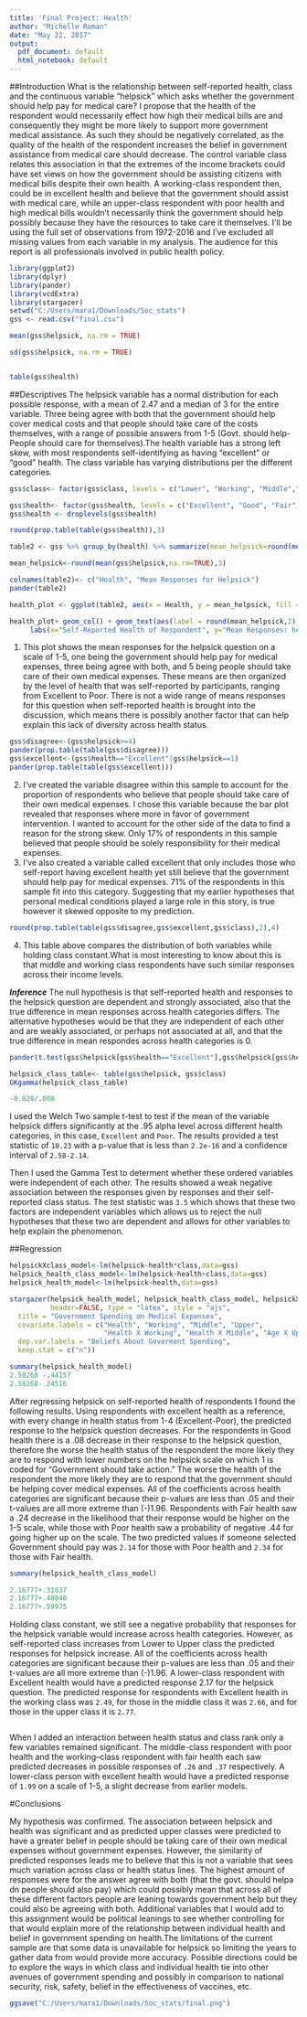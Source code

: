 ```yaml
---
title: 'Final Project: Health'
author: "Michelle Roman"
date: "May 22, 2017"
output:
  pdf_document: default
  html_notebook: default
---
```

##Introduction
What is the relationship between self-reported health, class and the continuous variable "helpsick" which asks whether the government should help pay for medical care?  I propose that the health of the respondent would necessarily effect how high their medical bills are and consequently they might be more likely to support more government medical assistance. As such they should be negatively correlated, as the quality of the health of the respondent increases the belief in government assistance from medical care should decrease. The control variable class relates this association in that the extremes of the income brackets could have set views on how the government should be assisting citizens with medical bills despite their own health. A working-class respondent then, could be in excellent health and believe that the government should assist with medical care, while an upper-class respondent with poor health and high medical bills wouldn't necessarily think the government should help possibly because they have the resources to take care it themselves. I'll be using the full set of observations from 1972-2016 and I've excluded all missing values from each variable in my analysis. The audience for this report is all professionals involved in public health policy.


```r
library(ggplot2)
library(dplyr)
library(pander)
library(vcdExtra)
library(stargazer) 
setwd("C:/Users/mara1/Downloads/Soc_stats")
gss <- read.csv("final.csv")
```
```r
mean(gss$helpsick, na.rm = TRUE)

sd(gss$helpsick, na.rm = TRUE)


table(gss$health)

```
##Descriptives
The helpsick variable has a normal distribution for each possible response, with a mean of 2.47 and a median of 3 for the entire variable. Three being agree with both that the government should help cover medical costs and that people should take care of the costs themselves, with a range of possible answers from 1-5 (Govt. should help-People should care for themselves).The health variable has a strong left skew, with most respondents self-identifying as having "excellent" or "good" health.  The class variable has varying distributions per the different categories. 

```r
gss$class<- factor(gss$class, levels = c("Lower", "Working", "Middle","Upper"))

gss$health<- factor(gss$health, levels = c("Excellent", "Good", "Fair","Poor"))
gss$health <- droplevels(gss$health)

round(prop.table(table(gss$health)),3)
```

```r

table2 <- gss %>% group_by(health) %>% summarize(mean_helpsick=round(mean(helpsick,na.rm=TRUE),3))

mean_helpsick<-round(mean(gss$helpsick,na.rm=TRUE),3)

colnames(table2)<- c("Health", "Mean Responses for Helpsick")
pander(table2)

health_plot <- ggplot(table2, aes(x = Health, y = mean_helpsick, fill = Health))
```
```r
health_plot+ geom_col() + geom_text(aes(label = round(mean_helpsick,2), vjust = -.2)) +
     labs(x="Self-Reported Health of Respondent", y="Mean Responses: helpsick, 1-5", title= "Mean Responses to Government Involvment in Healthcare Based on Health of Respondent", subtitle="GSS 1972-2014") + guides(fill = FALSE)

```
1. This plot shows the mean responses for the helpsick question on a scale of 1-5, one being the government should help pay for medical expenses, three being agree with both, and 5 being people should take care of their own medical expenses. These means are then organized by the level of health that was self-reported by participants, ranging from Excellent to Poor. There is not a wide range of means responses for this question when self-reported health is brought into the discussion, which means there is possibly another factor that can help explain this lack of diversity across health status.

```r
gss$disagree<-(gss$helpsick>=4)
pander(prop.table(table(gss$disagree)))
gss$excellent<-(gss$health=="Excellent"|gss$helpsick==1)
pander(prop.table(table(gss$excellent)))
```
2. I've created the variable disagree within this sample to account for the proportion of respondents who believe that people should take care of their own medical expenses. I chose this variable because the bar plot revealed that responses where more in favor of government intervention. I wanted to account for the other side of the data to find a reason for the strong skew. Only 17% of respondents in this sample believed that people should be solely responsibility for their medical expenses.
3. I've also created a variable called excellent that only includes those who self-report having excellent health yet still believe that the government should help pay for medical expenses. 71% of the respondents in this sample fit into this category. Suggesting that my earlier hypotheses that personal medical conditions played a large role in this story, is true however it skewed opposite to my prediction. 

```r

round(prop.table(table(gss$disagree,gss$excellent,gss$class),2),4)


```

4. This table above compares the distribution of both variables while holding class constant.What is most interesting to know about this is that middle and working class respondents have such similar responses across their income levels. 


***Inference***
The null hypothesis is that self-reported health and responses to the helpsick question are dependent and strongly associated, also that the true difference in mean responses across health categories differs. The alternative hypotheses would be that they are independent of each other and are weakly associated, or perhaps not associated at all, and that the true difference in mean respondes across health categories is 0. 


```r
pander(t.test(gss$helpsick[gss$health=="Excellent"],gss$helpsick[gss$health=="Poor"]))
```
```r
helpsick_class_table<- table(gss$helpsick, gss$class)
GKgamma(helpsick_class_table)

-0.028/.008
```
I used the Welch Two sample t-test to test if the mean of the variable helpsick differs significantly at the .95 alpha level across different health categories, in this case, `Excellent` and `Poor`. The results provided a test statistic of `10.23` with a p-value that is less than `2.2e-16` and a confidence interval of `2.58-2.14`.    

Then I used the Gamma Test to determent whether these ordered variables were independent of each other. The results showed a weak negative association between the responses given by responses and their self-reported class status. The test statistic was `3.5` which shows that these two factors are independent variables which allows us to reject the null hypotheses that these two are dependent and allows for other variables to help explain the phenomenon.

##Regression
```r
helpsickXclass_model<-lm(helpsick~health*class,data=gss)
helpsick_health_class_model<-lm(helpsick~health+class,data=gss)
helpsick_health_model<-lm(helpsick~health,data=gss)
```

```r
stargazer(helpsick_health_model, helpsick_health_class_model, helpsickXclass_model,
          header=FALSE, type = "latex", style = "ajs",
  title = "Government Spending on Medical Expenses",
  covariate.labels = c("Health", "Working", "Middle", "Upper",
                       "Health X Working", "Health X Middle", "Age X Upper"),
  dep.var.labels = "Beliefs About Goverment Spending",
  keep.stat = c("n"))
```

```r

summary(helpsick_health_model)
2.58268 -.44157
2.58268-.24516

```
After regressing helpsick on self-reported health of respondents I found the following results. Using respondents with excellent health as a reference, with every change in health status from 1-4 (Excellent-Poor), the predicted response to the helpsick question decreases. For the respondents in Good health there is a .08 decrease in their response to the helpsick question, therefore the worse the health status of the respondent the more likely they are to respond with lower numbers on the helpsick scale on which 1 is coded for "Government should take action." The worse the health of the respondent the more likely they are to respond that the government should be helping cover medical expenses. All of the coefficients across health categories are significant because their p-values are less than .05 and their t-values are all more extreme than (-)1.96.  Respondents with Fair health saw a .24 decrease in the likelihood that their response would be higher on the 1-5 scale, while those with Poor health saw a probability of negative .44 for going higher up on the scale. The two predicted values if someone selected Government should pay was `2.14` for those with Poor health and `2.34` for those with Fair health. 

```r


summary(helpsick_health_class_model)

2.16777+.31837
2.16777+.48840
2.16777+.59975
```
Holding class constant, we still see a negative probability that responses for the helpsick variable would increase across health categories. However, as self-reported class increases from Lower to Upper class the predicted responses for helpsick increase. All of the coefficients across health categories are significant because their p-values are less than .05 and their t-values are all more extreme than (-)1.96.  A lower-class respondent with Excellent health would have a predicted response 2.17 for the helpsick question.  The predicted response for respondents with Excellent health in the working class was `2.49`, for those in the middle class it was `2.66`, and for those in the upper class it is `2.77`.  

```r



```
When I added an interaction between health status and class rank only a few variables remained significant. The middle-class respondent with poor health and the working--class respondent with fair health each saw predicted decreases in possible responses of `.26` and `.37` respectively. A lower-class person with excellent health would have a predicted response of `1.99` on a scale of 1-5, a slight decrease from earlier models.  




#Conclusions 

My hypothesis was confirmed. The association between helpsick and health was significant and as predicted upper classes were predicted to have a greater belief in people should be taking care of their own medical expenses without government expenses. However, the similarity of predicted responses leads me to believe that this is not a variable that sees much variation across class or health status lines. The highest amount of responses were for the answer agree with both (that the govt. should helpa dn people should also pay) which could possibly mean that across all of these different factors people are leaning towards government help but they could also be agreeing with both. Additional variables that I would add to this assignment would be political leanings to see whether controlling for that would explain more of the relationship between individual health and belief in government spending on health.The limitations of the current sample are that some data is unavailable for helpsick so limiting the years to gather data from would provide more accuracy. Possible directions could be to explore the ways in which class and individual health tie into other avenues of government spending and possibly in comparison to national security, risk, safety, belief in the effectiveness of vaccines, etc. 
```r

ggsave("C:/Users/mara1/Downloads/Soc_stats/final.png")
```



